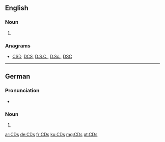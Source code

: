 ==English==

===Noun===
{{head|en|plural}}

# {{plural of|CD|lang=en|nocat=1}}

===Anagrams===
* [[CSD#English|CSD]], [[DCS#English|DCS]], [[D.S.C.#English|D.S.C.]], [[D.Sc.#English|D.Sc.]], [[DSC#English|DSC]]

----

==German==

===Pronunciation===
* {{IPA|/tse(ː)ˈdeːs/|lang=de}}

===Noun===
{{head|de|noun form}}

# {{plural of|CD|lang=de|nocat=1}}

[[ar:CDs]]
[[de:CDs]]
[[fr:CDs]]
[[ku:CDs]]
[[mg:CDs]]
[[pt:CDs]]